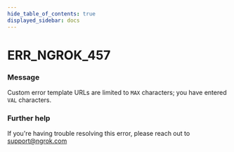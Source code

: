 ```yaml
---
hide_table_of_contents: true
displayed_sidebar: docs
---
```



# ERR_NGROK_457

### Message

Custom error template URLs are limited to `MAX` characters; you have entered `VAL` characters.

<ErrorDetails error="err_ngrok_457" />

### Further help

If you're having trouble resolving this error, please reach out to [support@ngrok.com](mailto:support@ngrok.com?subject=Help%20with%20ERR_NGROK_457)
